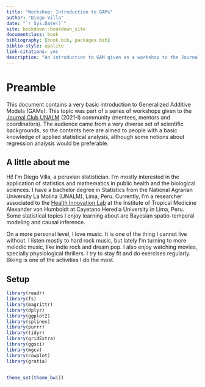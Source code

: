 ```yaml
--- 
title: "Workshop: Introduction to GAMs"
author: "Diego Villa"
date: "`r Sys.Date()`"
site: bookdown::bookdown_site
documentclass: book
bibliography: [book.bib, packages.bib]
biblio-style: apalike
link-citations: yes
description: "An introduction to GAM given as a workshop to the Journal Club UNALM community"
---
```


# Preamble {-}

This document contains a very basic introduction to Generalized Additive Models (GAMs). This topic was part of a series of workshops given to the [Journal Club UNALM](https://www.facebook.com/JCUNALM/) (2021-I) community (mentees, mentors and coordinators). The audience came from a very diverse set of scientific backgrounds, so the contents here are aimed to people with a basic knowledge of applied statistical analysis, although some notions about regression analysis would be preferable.

## A little about me {-}

Hi! I'm Diego Villa, a peruvian statistician. I'm mostly interested in the application of statistics and mathematics in public health and the biological sciences. I have a bachelor degree in Statistics from the National Agrarian University La Molina (UNALM), Lima, Peru. Currently, I'm a researcher associated to the [Health Innovation Lab](https://www.innovalab.info/) at the Institute of Tropical Medicine Alexander von Humboldt at Cayetano Heredia University in Lima, Peru. Some statistical topics I enjoy learning about are Bayesian spatio-temporal modeling and causal inference. 

On a more personal level, I love music. It is one of the thing I cannot live without. I listen mostly to hard rock music, but lately I'm turning to more melodic music, like indie rock and dream pop. I also enjoy watching movies, specially physiological thrillers. I try to stay fit and do exercises regularly. Biking is one of the activities I do the most. 

## Setup {-}

```r
library(readr)
library(fs)
library(magrittr)
library(dplyr)
library(ggplot2)
library(splines)
library(purrr)
library(tidyr)
library(gridExtra)
library(ggsci)
library(mgcv)
library(cowplot)
library(gratia)


theme_set(theme_bw())
```
